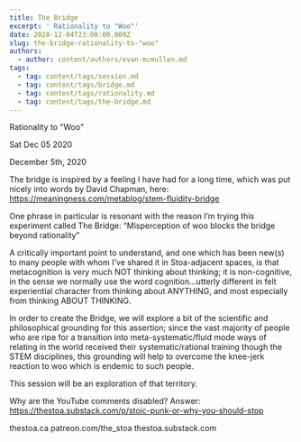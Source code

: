```yaml
---
title: The Bridge
excerpt: ' Rationality to "Woo"'
date: 2020-12-04T23:00:00.000Z
slug: the-bridge-rationality-to-"woo"
authors:
  - author: content/authors/evan-mcmullen.md
tags:
  - tag: content/tags/session.md
  - tag: content/tags/bridge.md
  - tag: content/tags/rationality.md
  - tag: content/tags/the-bridge.md
---
```




 Rationality to "Woo"

Sat Dec 05 2020

December 5th, 2020

The bridge is inspired by a feeling I have had for a long time, which was put nicely into words by David Chapman, here:
https://meaningness.com/metablog/stem-fluidity-bridge

One phrase in particular is resonant with the reason I’m trying this experiment called The Bridge: “Misperception of woo blocks the bridge beyond rationality”

A critically important point to understand, and one which has been new(s) to many people with whom I’ve shared it in Stoa-adjacent spaces, is that metacognition is very much NOT thinking about thinking; it is non-cognitive, in the sense we normally use the word cognition...utterly different in felt experiential character from thinking about ANYTHING, and most especially from thinking ABOUT THINKING.

In order to create the Bridge, we will explore a bit of the scientific and philosophical grounding for this assertion; since the vast majority of people who are ripe for a transition into meta-systematic/fluid mode ways of relating in the world received their systematic/rational training though the STEM disciplines, this grounding will help to overcome the knee-jerk reaction to woo which is endemic to such people.

This session will be an exploration of that territory.

Why are the YouTube comments disabled? Answer: https://thestoa.substack.com/p/stoic-punk-or-why-you-should-stop

thestoa.ca
patreon.com/the_stoa
thestoa.substack.com


